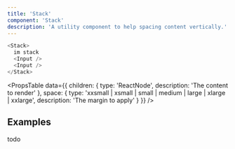 ```yaml
---
title: 'Stack'
component: 'Stack'
description: 'A utility component to help spacing content vertically.'
---
```


```js live
<Stack>
  im stack
  <Input />
  <Input />
</Stack>
```

<PropsTable
  data={{
    children: {
      type: 'ReactNode',
      description: 'The content to render'
    },
    space: {
      type: 'xxsmall | xsmall | small | medium | large | xlarge | xxlarge',
      description: 'The margin to apply'
    }
  }}
/>

## Examples

todo

